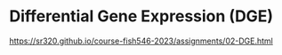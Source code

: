 # Differential Gene Expression (DGE)

<https://sr320.github.io/course-fish546-2023/assignments/02-DGE.html>
